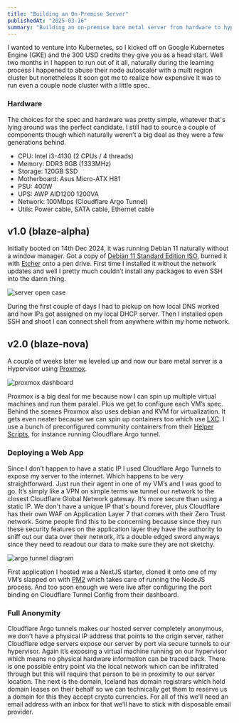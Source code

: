```yaml
---
title: "Building an On-Premise Server"
publishedAt: "2025-03-16"
summary: "Building an on-premise bare metal server from hardware to hypervisor setup, networking, and running workloads"
---
```


I wanted to venture into Kubernetes, so I kicked off on Google Kubernetes Engine (GKE) and the 300 USD credits they give you as a head start.
Well two months in I happen to run out of it all, naturally during the learning process I happened to abuse their node autoscaler with a
multi region cluster but nonetheless It soon got me to realize how expensive it was to run even a couple node cluster with a little spec.

### Hardware

The choices for the spec and hardware was pretty simple, whatever that's lying around was the perfect candidate.
I still had to source a couple of components though which naturally weren’t a big deal as they were a few generations behind.

- CPU: Intel i3-4130 (2 CPUs / 4 threads)
- Memory: DDR3 8GB (1333MHz)
- Storage: 120GB SSD
- Motherboard: Asus Micro-ATX H81
- PSU: 400W
- UPS: AWP AID1200 1200VA
- Network: 100Mbps (Cloudflare Argo Tunnel)
- Utils: Power cable, SATA cable, Ethernet cable

## v1.0 (blaze-alpha)

Initially booted on 14th Dec 2024, it was running Debian 11 naturally without a window manager.
Got a copy of [Debian 11 Standard Edition ISO](https://cdimage.debian.org/cdimage/archive/11.6.0/amd64/iso-cd), burned it with [Etcher](https://etcher.balena.io) onto a pen drive.
First time I installed it without the network updates and well I pretty much couldn’t install any packages to even SSH into the damn thing.

![server open case](/images/server-opencase.webp)

During the first couple of days I had to pickup on how local DNS worked and how IPs got assigned on my local DHCP server. Then I installed open SSH and shoot I can connect shell from anywhere within my home network.

## v2.0 (blaze-nova)

A couple of weeks later we leveled up and now our bare metal server is a Hypervisor using [Proxmox](https://proxmox.com/en/).

![proxmox dashboard](/images/proxmox.webp)

Proxmox is a big deal for me because now I can spin up multiple virtual machines and run them paralel.
Plus we get to configure each VM’s spec. Behind the scenes Proxmox also uses debian and KVM for virtualization.
It gets even neater because we can spin up containers too which use [LXC](https://linuxcontainers.org/).
I use a bunch of preconfigured community containers from their [Helper Scripts](https://tteck.github.io/Proxmox), for instance running Cloudflare Argo tunnel.

### Deploying a Web App

Since I don’t happen to have a static IP I used Cloudflare Argo Tunnels to expose my server to the internet.
Which happens to be very straightforward. Just run their agent in one of my VM’s and I was good to go.
It’s simply like a VPN on simple terms we tunnel our network to the closest Cloudflare Global Network gateway.
It’s more secure than using a static IP. We don't have a unique IP that's bound forever, plus Cloudflare has their own WAF on Application Layer 7 that comes with their Zero Trust network.
Some people find this to be concerning because since they run these security features on the application layer they have the authority to sniff out our data over their network,
it’s a double edged sword anyways since they need to readout our data to make sure they are not sketchy.

![argo tunnel diagram](/images/argo-tunnel.webp)

First application I hosted was a NextJS starter, cloned it onto one of my VM’s slapped on with [PM2](https://pm2.keymetrics.io/) which takes care of running the NodeJS process.
And too soon enough we were live after configuring the port binding on Cloudflare Tunnel Config from their dashboard.

### Full Anonymity

Cloudflare Argo tunnels makes our hosted server completely anonymous, we don't have a physical IP address that points to the origin server,
rather Cloudflare edge servers expose our server by port via secure tunnels to our hypervisor.
Again it’s exposing a virtual machine running on our hypervisor which means no physical hardware information can be traced back.
There is one possible entry point via the local network which can be infiltrated through but this will require that person to be in proximity to our server location.
The next is the domain, Iceland has domain registrars which hold domain leases on their behalf so we can technically get them to reserve us a domain for this they accept crypto currencies.
For all of this we’ll need an email address with an inbox for that we’ll have to stick with disposable email provider.
